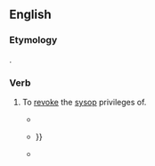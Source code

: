 ==English==

===Etymology===
{{prefix|de|sysop|lang=en}}.

===Verb===
{{en-verb|desysops|desysopping|desysopped}}

# {{lb|en|transitive|Wiktionary and WMF jargon}} To [[revoke]] the [[sysop]] privileges of.
#* {{quote-newsgroup|date=6 July 2010|author=Eric Stevens (quoting Wikipedia Arbitration Committee)|title=Re: Wikipedia Accuracy|url=https://groups.google.com/forum/#!original/soc.history.ancient/gMDHRTQ3_XU/3UF4bovryqcJ|newsgroup=soc.history.ancient|passage=William M. Connolley '''desysopped'''}}
#* {{quote-newsgroup|date=6 December 2010|author=robert bristow-johnson|title=boy, is *this* OT. but i'm game. (was Re: Imbecility)|url=https://groups.google.com/forum/#!original/comp.dsp/NsOexfSQw5k/A1MaN71StUoJ|newsgroup=comp.dsp|passage=i'll admit that i am flypaper for abusive admins. it's because i simply don't take shit from them. some of these abusive admins were eventually '''desysopped''' {{…}}}}
#* {{quote-newsgroup|date=5 August 2011|author=Ding Dong [username]|title=Re: All My Details|url=https://groups.google.com/forum/#!original/uk.legal/Sh4IXZw5zr8/VpG03E1KVgAJ|newsgroup=uk.legal|passage=Eventually he'll be '''desysopped''' for good, and that will be a wonderful day for reason and honesty on the Internet.}}